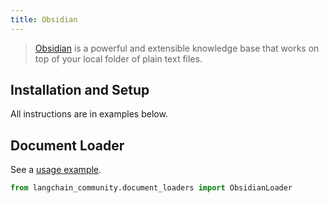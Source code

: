 ```yaml
---
title: Obsidian
---
```


>[Obsidian](https://obsidian.md/) is a powerful and extensible knowledge base
that works on top of your local folder of plain text files.

## Installation and Setup

All instructions are in examples below.

## Document Loader


See a [usage example](/oss/javascript/integrations/document_loaders/obsidian).


```python
from langchain_community.document_loaders import ObsidianLoader
```
